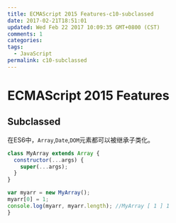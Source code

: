 ```yaml
---
title: ECMAScript 2015 Features-c10-subclassed
date: 2017-02-21T18:51:01
updated: Wed Feb 22 2017 10:09:35 GMT+0800 (CST)
comments: 1
categories:
tags:
  - JavaScript
permalink: c10-subclassed
---
```


# ECMAScript 2015 Features

## Subclassed

在ES6中，`Array`,`Date`,`DOM`元素都可以被继承子类化。

```js
class MyArray extends Array {
  constructor(...args) {
    super(...args);
  }
}

var myarr = new MyArray();
myarr[0] = 1;
console.log(myarr, myarr.length); //MyArray [ 1 ] 1
}
```
